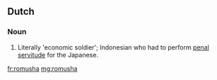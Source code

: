 ==Dutch==

===Noun===
{{nl-noun|?|romusha's|romushaatje}}

# Literally 'economic soldier'; Indonesian who had to perform [[penal]] [[servitude]] for the Japanese.

[[fr:romusha]]
[[mg:romusha]]